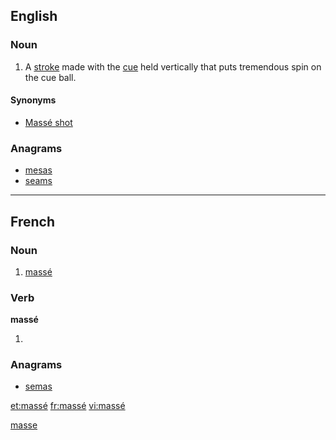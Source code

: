 {{also|masse|Masse|Maße|mäße}}
==English==

===Noun===
{{en-noun}}

# {{billiards}} A [[stroke]] made with the [[cue]] held vertically that puts tremendous spin on the cue ball.

====Synonyms====
* [[Massé shot]]

===Anagrams===
* [[mesas#English|mesas]]
* [[seams#English|seams]]

[[Category:English terms spelled with É|masse]]

----

==French==

===Noun===
{{fr-noun|m}}

# {{billiards|lang=fr}} [[massé#English|massé]]

===Verb===
'''massé'''

# {{past participle of|[[masser#French|masser]]|lang=fr}}

===Anagrams===
* [[semas#French|semas]]

[[et:massé]]
[[fr:massé]]
[[vi:massé]]